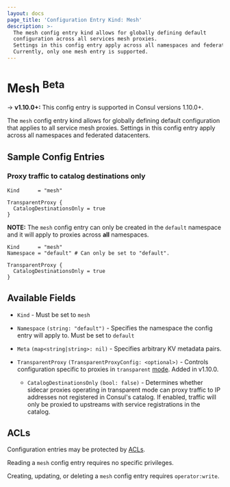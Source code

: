 ```yaml
---
layout: docs
page_title: 'Configuration Entry Kind: Mesh'
description: >-
  The mesh config entry kind allows for globally defining default
  configuration across all services mesh proxies.
  Settings in this config entry apply across all namespaces and federated datacenters.
  Currently, only one mesh entry is supported.
---
```


# Mesh <sup>Beta</sup>

-> **v1.10.0+:** This config entry is supported in Consul versions 1.10.0+.

The `mesh` config entry kind allows for globally defining
default configuration that applies to all service mesh proxies.
Settings in this config entry apply across all namespaces and federated datacenters.

## Sample Config Entries

### Proxy traffic to catalog destinations only

<Tabs>
<Tab heading="HCL">

```hcl
Kind      = "mesh"

TransparentProxy {
  CatalogDestinationsOnly = true
}
```

</Tab>
<Tab heading="HCL (Consul Enterprise)">

**NOTE:** The `mesh` config entry can only be created in the `default`
namespace and it will apply to proxies across **all** namespaces.

```hcl
Kind      = "mesh"
Namespace = "default" # Can only be set to "default".

TransparentProxy {
  CatalogDestinationsOnly = true
}
```

</Tab>
</Tabs>

## Available Fields

- `Kind` - Must be set to `mesh`

- `Namespace` `(string: "default")` <EnterpriseAlert inline /> - Specifies the namespace the config entry will apply to.
  Must be set to `default`

- `Meta` `(map<string|string>: nil)` - Specifies arbitrary KV metadata pairs.

- `TransparentProxy` `(TransparentProxyConfig: <optional>)` - Controls configuration specific to proxies in
  `transparent` [mode](/docs/connect/config-entries/service-defaults#mode). Added in v1.10.0.

  - `CatalogDestinationsOnly` `(bool: false)` - Determines whether sidecar proxies operating in transparent mode can
    proxy traffic to IP addresses not registered in Consul's catalog. If enabled, traffic will only be proxied
    to upstreams with service registrations in the catalog.

## ACLs

Configuration entries may be protected by [ACLs](/docs/security/acl).

Reading a `mesh` config entry requires no specific privileges.

Creating, updating, or deleting a `mesh` config entry requires
`operator:write`.

